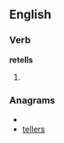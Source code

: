 ==English==

===Verb===
'''retells'''

# {{third-person singular of|[[retell]]}}

===Anagrams===
* {{alphagram|eellrst}}
* [[tellers#English|tellers]]